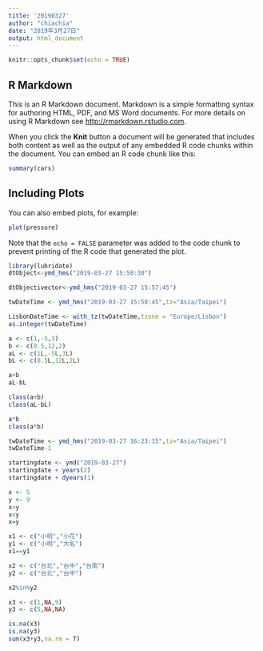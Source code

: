 ```yaml
---
title: '20190327'
author: "chiachia"
date: "2019年3月27日"
output: html_document
---
```


```r
knitr::opts_chunk$set(echo = TRUE)
```

## R Markdown

This is an R Markdown document. Markdown is a simple formatting syntax for authoring HTML, PDF, and MS Word documents. For more details on using R Markdown see <http://rmarkdown.rstudio.com>.

When you click the **Knit** button a document will be generated that includes both content as well as the output of any embedded R code chunks within the document. You can embed an R code chunk like this:

```r
summary(cars)
```

## Including Plots

You can also embed plots, for example:

```r
plot(pressure)
```

Note that the `echo = FALSE` parameter was added to the code chunk to prevent printing of the R code that generated the plot.

```r
library(lubridate)
dtObject<-ymd_hms("2019-03-27 15:50:30")
```

```r
dtObjectivector<-ymd_hms("2019-03-27 15:57:45")
```

```r
twDateTime <- ymd_hms("2019-03-27 15:58:45",tz="Asia/Taipei")
```

```r
LisbonDateTime <- with_tz(twDateTime,tzone = "Europe/Lisbon")
as.integer(twDateTime)
```

```r
a <- c(1,-5,3)
b <- c(0.5,12,2)
aL <- c(1L,-5L,3L)
bL <- c(0.5L,12L,2L)
```

```r
a+b
aL-bL
```

```R
class(a+b)
class(aL-bL)
```

```R
a*b
class(a*b)
```

```r
twDateTime <- ymd_hms("2019-03-27 16:23:15",tz="Asia/Taipei")
twDateTime-1
```

```r
startingdate <- ymd("2019-03-27")
startingdate + years(2)
startingdate + dyears(1)
```

```r
x <- 5
y <- 9
x>y
x<y
x=y
```

```r
x1 <- c("小明","小花")
y1 <- c("小明","大名")
x1==y1
```
```r
x2 <- c("台北","台中","台南")
y2 <- c("台北","台中")

x2%in%y2
```

```r
x3 <- c(1,NA,9)
y3 <- c(5,NA,NA)

is.na(x3)
is.na(y3)
sum(x3+y3,na.rm = T)
```
